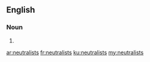 ==English==

===Noun===
{{head|en|plural}}

# {{plural of|neutralist|lang=en|nocat=1}}

[[ar:neutralists]]
[[fr:neutralists]]
[[ku:neutralists]]
[[my:neutralists]]